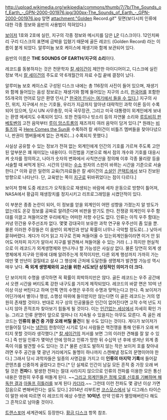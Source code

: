 http://upload.wikimedia.org/wikipedia/commons/thumb/7/7b/The_Sounds_of_Earth_-_GPN-2000-001976.jpg/300px-The_Sounds_of_Earth_-_GPN-2000-001976.jpg
앞면
attachment:"Golden Record.gif"
뒷면(보다시피 인류에 대한 각종 정보와 음반의 사용법이 적혀있다.)

[[보이저]] 1호와 2호에 실린, 지구의 각종 정보와 메시지를 담은 [[LP]] 디스크이다. 12인치짜리 구리 디스크의 표면에 금박을 입혔기 때문에 골든 레코드 (Golden Record) 라는 이름이 붙게 되었다. 알루미늄 보호 케이스에 재생기와 함께 보관되어 있다.

음반의 이름은 '''THE SOUNDS OF EARTH/지구의 소리'''이다.

레코드를 동봉하자는 것은 천문학자 [[칼 세이건]]이 제안한 아이디어이고, 디스크에 실린 정보 역시 [[칼 세이건]]의 주도로 약 6개월간의 자료 수집 끝에 결정이 났다. 

알루미늄 보호 케이스로 구성된 디스크 내에는 총 116장의 사진이 들어 있으며, 재생기와 함께 들어있는 음성 정보로는 재생기와 함께 들어있는 지구의 소리, [[한국어]]를 포함한 55개국의 언어로 담은 환영 인사,[* [http://voyager.jpl.nasa.gov/spacecraft/languages/audio/korean.au 한국어 인사는 여기에서 들을 수 있다.]] 지구의 사진, 위치, 지구에서 쓰는 기호들, 우리가 지금까지 알아낸 대략적인 과학 이론 등이 수록되어 있으며, 당시 UN 사무총장, 미국 국무장관, 그리고 미국 대통령이 외계인에게 보내는 환영 메세지도 수록되어 있다. 또한 천둥이나 빗소리 등의 자연물 소리와 [[루트비히 판 베토벤]]의 고전 음악부터 [[루이 암스트롱]]의 재즈까지 여러 음악이 담겨 있다.[* 원래는 [[비틀즈]]의 곡 [[Abbey Road|Here Comes the Sun]]을 수록하려 칼 세이건이 비틀즈 멤버들을 찾아다녔으나, 판권이 멤버들에게 없는 관계로(...) 수록되지 못했다.]

사실상 공유할 수 있는 정보가 전혀 없는 외계인에게 인간의 기호를 가르쳐 주도록 고안된 앞부분은 꽤 재미있는 내용이다. 이진법을 기본으로 해서 점의 개수와 기호를 대응시켜 숫자를 정의하고, 나아가 숫자의 변화에서 사칙연산을 정의해 이후 각종 물리량 등을 서술할 때 써먹게 된다. 시간의 단위는 [[수소]] 원자의 스핀이 바뀌는 시간을 기준으로 서술한다.[* 이와 같은 일련의 교육(?)자료들은 칼 세이건의 [[소설]]인 [[콘택트]]에서 보다 진보된 방향으로 나타난다. 단, 교육받는 쪽이 [[지구]]로 뒤바뀌었다는 점이 다르다.]

보이저 항해 도중 레코드가 오작동으로 재생되는 바람에 세차 운동으로 방향이 틀어져, NASA에서 황급히 재생장치를 정지시키고 리프로그래밍을 시켰던적이 있다.

이 부분은 종종 논란이 되어, 이 정보를 얻을 외계인이 어떤 성향을 가졌는지 알 방도가 없는데도 온갖 정보를 공짜로 알려준다며 비판을 받기도 한다. 전쟁광 외계인이 우주 함대를 이끌고 쳐들어오면 우리에게는 어떠한 저항 수단도 없다. 인류는 아직 우주 함대는커녕 민간용 우주선조차 없다. 몇몇 강대국이 보유한 과학 연구용 우주선이 좀 있을 뿐. 물론 이러한 주장들은 이 음반이 외계인과 만날 확률이 너무나 극악할 정도로(...) 낮아서 묻혀버렸다. 게다가 이거 읽고 지구로 진짜 쳐들어올 수 있는외계인들이라면 이거 안 읽어도 어차피 자기가 알아서 지구를 발견해서 쳐들어올 수 있는 거라 (...) 하지만 현실적으로 이 레코드가 외계생명체와 만나거나 할 가능성은 사실상 없다. 물론 당연히 외계 생명체에게 지구와 인류에 대해 알려주는게 목적이지만,  다른 외계 행성까지 가까히 가는데만 몇 만년이 걸릴테고 설사 그 행성에 근처에 도달한들 생명체가 발견할 가능성 역시 매우 낮다. '''즉 외계 생명체와의 교신을 위한 시도보단 상징적인 의미가 더 크다.'''

단 보이저의 수명을 생각하면 꼭 확률이 희박하지만은 않다. 골든 레코드는 우주 공간에서 오랜 시간을 버티도록 강한 내구도를 가지게 제작되었다. 레코드의 바깥 면은 10억 년 이상 이상 버틴다고 하며 안쪽 면의 수명은 우주의 수명과 맞먹는다고 한다. 즉 보이저가 어딘가에서 별이나 행성, 소행성 따위에 들이받지만 않는다면 이 골든 레코드는 거의 영원히 존재할 것이다. 반대로 지구 상의 인공물들은 인간이 없어진다면 고작 수억 년도 지나지 않아 흔적조차 찾아보기 힘들게 될 것이다. 이는 [[인간없는 세상]]에서 자세히 확인 가능. 그리고 인류 문명이 앞으로 얼마나 더 지속될 수 있을지는 아무도 모른다. 즉 골든 레코드는 '''인류의 물건 중 가장 오래 버틸 물건'''이 될 수도 있다는 것이다. 게다가 보이저가 만들어질 당시는 [[냉전]]이 한창이던 시기로 당시 사람들은 핵전쟁을 통해 인류가 오래 버티지 못할 것이라 생각했다.[* [[칼 세이건]]의 저서를 보면 그의 이러한 견해를 잘 알 수 있다.] 즉 만일 인류가 몇억년 안에 망하고 인류가 망한 뒤 수십억 년 후에 생겨난 외계 종족이 이를 발견할 수도 있다는 것.[* 물론 신호도 발하지 않는 작은 보이저 호를 찾아내려면 우주 공간을 몇 광년 거리에거도 돌멩이 하나까지 스캔해낼 정도의 문명이어야 한다.] 그래서 당시 과학자들은 일종의 사명감을 가지고 이 '''인류의 마지막 기록'''에 들어갈 콘텐츠를 신중하게 골랐다고 한다.[* 단 실제로 인간이 남길 모든 흔적 중 가장 오래 버틸 것은 '''전파'''다. 발생한 전파는 절대 사라지지 않으므로 인류의 전파를 이용한 모든 통신 내용은 영원히 우주를 떠돌게 된다. ~~[[콘택트|그리고 외계인들은 정체 모를 신호를 기뻐하며 해독한 결과]] [[아돌프 히틀러]]를 보게 된다 [[카더라]].~~ 그런데 이런 전파도 몇 광년 이상 가면 잡음으로 변해버린다는 설도 있다.] 2014년 리부트판 [[코스모스]]에서 닐 디그래스 타이슨이 말한 바에 따르면 이 레코드의 예상 수명은 '''10억년'''. 만약 인류가 멸망해버린다 해도 그 흔적으로 남아줄 것이다.

[[트랜스포머]] 세계관에도 등장한다. [[황금 디스크]] 항목 참조.

